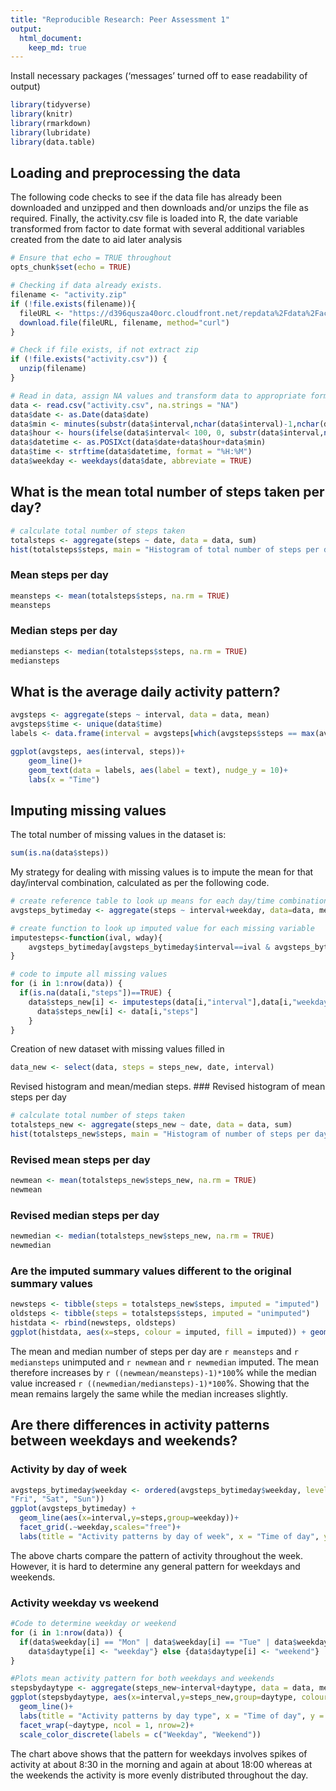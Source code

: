 ```yaml
---
title: "Reproducible Research: Peer Assessment 1"
output: 
  html_document:
    keep_md: true
---
```

Install necessary packages ('messages' turned off to ease readability of output)
```r
library(tidyverse)
library(knitr)
library(rmarkdown)
library(lubridate)
library(data.table)
```

## Loading and preprocessing the data
The following code checks to see if the data file has already been downloaded and unzipped and then downloads and/or unzips the file as required. Finally, the activity.csv file is loaded into R, the date variable transformed from factor to date format with several additional variables created from the date to aid later analysis

```r
# Ensure that echo = TRUE throughout
opts_chunk$set(echo = TRUE)

# Checking if data already exists.
filename <- "activity.zip"
if (!file.exists(filename)){
  fileURL <- "https://d396qusza40orc.cloudfront.net/repdata%2Fdata%2Factivity.zip"
  download.file(fileURL, filename, method="curl")
}  

# Check if file exists, if not extract zip
if (!file.exists("activity.csv")) { 
  unzip(filename) 
}

# Read in data, assign NA values and transform data to appropriate format 
data <- read.csv("activity.csv", na.strings = "NA")
data$date <- as.Date(data$date)
data$min <- minutes(substr(data$interval,nchar(data$interval)-1,nchar(data$interval)))
data$hour <- hours(ifelse(data$interval< 100, 0, substr(data$interval,nchar(data$interval)-4,nchar(data$interval)-2)))
data$datetime <- as.POSIXct(data$date+data$hour+data$min)
data$time <- strftime(data$datetime, format = "%H:%M")
data$weekday <- weekdays(data$date, abbreviate = TRUE)
```

## What is the mean total number of steps taken per day?
```r
# calculate total number of steps taken
totalsteps <- aggregate(steps ~ date, data = data, sum)
hist(totalsteps$steps, main = "Histogram of total number of steps per day", xlab = "Number of steps")
```

### Mean steps per day
```r
meansteps <- mean(totalsteps$steps, na.rm = TRUE)
meansteps
```
### Median steps per day
```r
mediansteps <- median(totalsteps$steps, na.rm = TRUE)
mediansteps
```
## What is the average daily activity pattern?
```r
avgsteps <- aggregate(steps ~ interval, data = data, mean)
avgsteps$time <- unique(data$time)
labels <- data.frame(interval = avgsteps[which(avgsteps$steps == max(avgsteps$steps)), "interval"]+1, steps = avgsteps[which(avgsteps$steps == max(avgsteps$steps)), "steps"],text = paste0("Highest Average Steps = ", signif(max(avgsteps$steps),digits = 4)," at ", avgsteps[which(avgsteps$steps == max(avgsteps$steps)), "time"]))

ggplot(avgsteps, aes(interval, steps))+
    geom_line()+
    geom_text(data = labels, aes(label = text), nudge_y = 10)+
    labs(x = "Time")

```

## Imputing missing values

The total number of missing values in the dataset is:
```r
sum(is.na(data$steps))
```

My strategy for dealing with missing values is to impute the mean for that day/interval combination, calculated as per the following code.
```r
# create reference table to look up means for each day/time combination
avgsteps_bytimeday <- aggregate(steps ~ interval+weekday, data=data, mean, na.rm = TRUE)

# create function to look up imputed value for each missing variable
imputesteps<-function(ival, wday){
    avgsteps_bytimeday[avgsteps_bytimeday$interval==ival & avgsteps_bytimeday$weekday == wday,]$steps
}

# code to impute all missing values
for (i in 1:nrow(data)) {
  if(is.na(data[i,"steps"])==TRUE) {
    data$steps_new[i] <- imputesteps(data[i,"interval"],data[i,"weekday"])} else {
      data$steps_new[i] <- data[i,"steps"]
    }
}
```

Creation of new dataset with missing values filled in
```r
data_new <- select(data, steps = steps_new, date, interval)
```


Revised histogram and mean/median steps.
### Revised histogram of mean steps per day
```r
# calculate total number of steps taken
totalsteps_new <- aggregate(steps_new ~ date, data = data, sum)
hist(totalsteps_new$steps, main = "Histogram of number of steps per day (imputed NAs)", xlab = "Number of steps")
```

### Revised mean steps per day
```r
newmean <- mean(totalsteps_new$steps_new, na.rm = TRUE)
newmean
```
### Revised median steps per day
```r
newmedian <- median(totalsteps_new$steps_new, na.rm = TRUE)
newmedian
```
### Are the imputed summary values different to the original summary values
```r
newsteps <- tibble(steps = totalsteps_new$steps, imputed = "imputed")
oldsteps <- tibble(steps = totalsteps$steps, imputed = "unimputed")
histdata <- rbind(newsteps, oldsteps)
ggplot(histdata, aes(x=steps, colour = imputed, fill = imputed)) + geom_histogram(binwidth = 5000, alpha = 0.5, position = "dodge") + labs(title = "Distribution of steps per day imputed vs original values")
```

The mean and median number of steps per day are `r meansteps` and `r mediansteps` unimputed and `r newmean` and `r newmedian` imputed. The mean therefore increases by `r ((newmean/meansteps)-1)*100`% while the median value increased `r ((newmedian/mediansteps)-1)*100`%. Showing that the mean remains largely the same while the median increases slightly.

## Are there differences in activity patterns between weekdays and weekends?
### Activity by day of week
```r
avgsteps_bytimeday$weekday <- ordered(avgsteps_bytimeday$weekday, levels=c("Mon", "Tue", "Wed", "Thu", 
"Fri", "Sat", "Sun"))
ggplot(avgsteps_bytimeday) +
  geom_line(aes(x=interval,y=steps,group=weekday))+
  facet_grid(.~weekday,scales="free")+
  labs(title = "Activity patterns by day of week", x = "Time of day", y = "Steps")
```

The above charts compare the pattern of activity throughout the week. However, it is hard to determine any general pattern for weekdays and weekends.

### Activity weekday vs weekend
```r
#Code to determine weekday or weekend
for (i in 1:nrow(data)) {
  if(data$weekday[i] == "Mon" | data$weekday[i] == "Tue" | data$weekday[i] == "Wed" | data$weekday[i] == "Thu" | data$weekday[i] == "Fri") {
    data$daytype[i] <- "weekday"} else {data$daytype[i] <- "weekend"}
}

#Plots mean activity pattern for both weekdays and weekends
stepsbydaytype <- aggregate(steps_new~interval+daytype, data = data, mean)
ggplot(stepsbydaytype, aes(x=interval,y=steps_new,group=daytype, colour = daytype)) +
  geom_line()+
  labs(title = "Activity patterns by day type", x = "Time of day", y = "Steps", colour = "Day Type")+
  facet_wrap(~daytype, ncol = 1, nrow=2)+
  scale_color_discrete(labels = c("Weekday", "Weekend"))
```

The chart above shows that the pattern for weekdays involves spikes of activity at about 8:30 in the morning and again at about 18:00 whereas at the weekends the activity is more evenly distributed throughout the day.

